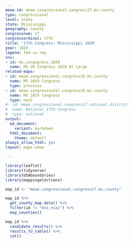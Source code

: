 ```yaml
---
meae-id: meae.congressional.congress17.ms.county
type: congressional
level: state
state: Mississippi
geography: county
congressnum: 17
congressordinal: 17th
title: '17th Congress: Mississippi 1820'
year: 1820
legend: fed-vs-rep
nnv:
- id: ms.uscongress.1820
  name: MS US Congress 1820 At Large
related-maps:
- id: meae.congressional.congress16.ms.county
  name: MS 16th Congress
  type: previous
- id: meae.congressional.congress18.ms.county
  name: MS 18th Congress
  type: next
#- id: meae.congressional.congress17.national.district
#  name: National 17th Congress
#  type: national
output:
  md_document:
    variant: markdown
  html_document:
    theme: default
always_allow_html: yes
layout: maps-show

---
```


```r
library(leaflet)
library(tidyverse)
library(USAboundaries)
library(mappingelections)

map_id <- "meae.congressional.congress17.ms.county"
```

<div class="map">

```r
map_id %>%
  get_county_map_data() %>% 
  filter(id != "mss_nca1") %>% 
  map_counties()
```

</div>

<div class="results-table">

```r
map_id %>%
  candidate_results() %>%
  results_to_table() %>%
  cat()
```

</div>
